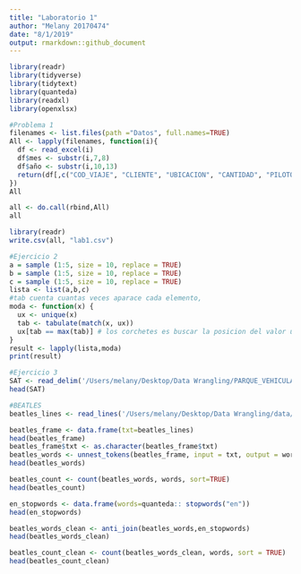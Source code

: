 ```yaml
---
title: "Laboratorio 1"
author: "Melany 20170474"
date: "8/1/2019"
output: rmarkdown::github_document
---
```


```r
library(readr)
library(tidyverse)
library(tidytext)
library(quanteda)
library(readxl)
library(openxlsx)
```

```r
#Problema 1
filenames <- list.files(path ="Datos", full.names=TRUE)  
All <- lapply(filenames, function(i){
  df <- read_excel(i)
  df$mes <- substr(i,7,8)
  df$año <- substr(i,10,13)
  return(df[,c("COD_VIAJE", "CLIENTE", "UBICACION", "CANTIDAD", "PILOTO", "Q", "CREDITO", "UNIDAD", "mes", "año")])
})
All
```

```r
all <- do.call(rbind,All)
all
```

```r
library(readr)
write.csv(all, "lab1.csv")
```

```r
#Ejercicio 2
a = sample (1:5, size = 10, replace = TRUE)
b = sample (1:5, size = 10, replace = TRUE)
c = sample (1:5, size = 10, replace = TRUE)
lista <- list(a,b,c)
#tab cuenta cuantas veces aparace cada elemento, 
moda <- function(x) {
  ux <- unique(x)
  tab <- tabulate(match(x, ux))
  ux[tab == max(tab)] # los corchetes es buscar la posicion del valor unico mas repetido en la lista de valores unicos ux
}
result <- lapply(lista,moda)
print(result)
```

```r
#Ejercicio 3
SAT <- read_delim('/Users/melany/Desktop/Data Wrangling/PARQUE_VEHICULAR_0119.txt',delim= "|", quote = "'", locale = readr::locale(encoding = "latin1"))
head(SAT)
```

```r
#BEATLES
beatles_lines <- read_lines('/Users/melany/Desktop/Data Wrangling/data/beatles.txt')
```

```r
beatles_frame <- data.frame(txt=beatles_lines)
head(beatles_frame)
beatles_frame$txt <- as.character(beatles_frame$txt)
beatles_words <- unnest_tokens(beatles_frame, input = txt, output = words, token = "words")
head(beatles_words)
```

```r
beatles_count <- count(beatles_words, words, sort=TRUE)
head(beatles_count)
```

```r
en_stopwords <- data.frame(words=quanteda:: stopwords("en"))
head(en_stopwords)
```

```r
beatles_words_clean <- anti_join(beatles_words,en_stopwords)
head(beatles_words_clean)
```

```r
beatles_count_clean <- count(beatles_words_clean, words, sort = TRUE)
head(beatles_count_clean)
```